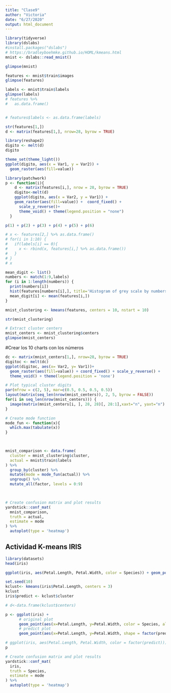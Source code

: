 ```yaml
---
title: "Clase9"
author: "Victoria"
date: "6/27/2020"
output: html_document
---
```


```r
library(tidyverse)
library(dslabs)
#install.packages("dslabs")
# https://bradleyboehmke.github.io/HOML/kmeans.html
mnist <- dslabs::read_mnist()
```


```r
glimpse(mnist)
```


```r
features <- mnist$train$images
glimpse(features)
```

```r
labels <- mnist$train$labels
glimpse(labels)
# features %>%
#   as.data.frame()


# features$labels <- as.data.frame(labels)

```


```r
str(features[1,])
d <- matrix(features[1,], nrow=28, byrow = TRUE)
```


```r
library(reshape2)
digito <- melt(d)
digito
```

```r
theme_set(theme_light())
ggplot(digito, aes(x = Var1, y = Var2)) +
  geom_raster(aes(fill=value))
```

```r
library(patchwork)
p <- function(i){
    d <- matrix(features[i,], nrow = 28, byrow = TRUE)
    digito<-melt(d)
    ggplot(digito, aes(x = Var2, y = Var1)) +
    geom_raster(aes(fill=value)) +  coord_fixed() +
      scale_y_reverse()+
      theme_void() + theme(legend.position = "none")
  }
```


```r
p(1) + p(2) + p(3) + p(4) + p(5) + p(6)
```

```r
# x <- features[2,] %>% as.data.frame()
# for(i in 1:10) {
#   if(labels[i] == 0){
#     x <- rbind(x, features[i,] %>% as.data.frame())
#   }
# }
# x

mean_digit <- list()
numbers <- match(1:9,labels)
for (i in 1:length(numbers)) {
  print(numbers[i])
  hist(features[numbers[i],], title='Histogram of grey scale by numbers')
  mean_digit[i] <- mean(features[i,])
}


```


```r
mnist_clustering <- kmeans(features, centers = 10, nstart = 10)
```


```r
str(mnist_clustering)
```


```r
# Extract cluster centers
mnist_centers <- mnist_clustering$centers
glimpse(mnist_centers)
```

#Crear los 10 charts con los números 

```r
dc <- matrix(mnist_centers[1,], nrow=28, byrow = TRUE)
digitoc <- melt(dc)
ggplot(digitoc, aes(x= Var2, y= Var1))+
  geom_raster(aes(fill=value)) + coord_fixed() + scale_y_reverse() +
  theme_void() + theme(legend.position = 'none') 

```

```r
# Plot typical cluster digits
par(mfrow = c(2, 5), mar=c(0.5, 0.5, 0.5, 0.5))
layout(matrix(seq_len(nrow(mnist_centers)), 2, 5, byrow = FALSE))
for(i in seq_len(nrow(mnist_centers))) {
  image(matrix(mnist_centers[i, ], 28, 28)[, 28:1],xaxt="n", yaxt="n")
}
```

```r
# Create mode function
mode_fun <- function(x){  
  which.max(tabulate(x))
}

 

mnist_comparison <- data.frame(
  cluster = mnist_clustering$cluster,
  actual = mnist$train$labels
) %>%
  group_by(cluster) %>%
  mutate(mode = mode_fun(actual)) %>%
  ungroup() %>%
  mutate_all(factor, levels = 0:9)

 

# Create confusion matrix and plot results
yardstick::conf_mat(
  mnist_comparison, 
  truth = actual, 
  estimate = mode
) %>%
  autoplot(type = 'heatmap')
```

## Actividad K-means IRIS

```r
library(datasets)
head(iris)
```


```r
ggplot(iris, aes(Petal.Length, Petal.Width, color = Species)) + geom_point()
```

```r
set.seed(10)
kclust<- kmeans(iris$Petal.Length, centers = 3)
kclust
iris$predict <- kclust$cluster

# d<-data.frame(kclust$centers)
```


```r

p <- ggplot(iris) +
      # original plot
      geom_point(aes(x=Petal.Length, y=Petal.Width, color = Species, alpha= .5, size= 2)) +
      # predict plot
      geom_point(aes(x=Petal.Length, y=Petal.Width, shape = factor(predict)))

# ggplot(iris, aes(Petal.Length, Petal.Width, color = factor(predict))) + geom_point()
p

```

```r


# Create confusion matrix and plot results
yardstick::conf_mat(
  iris, 
  truth = Species, 
  estimate = mode
) %>%
  autoplot(type = 'heatmap')
```




